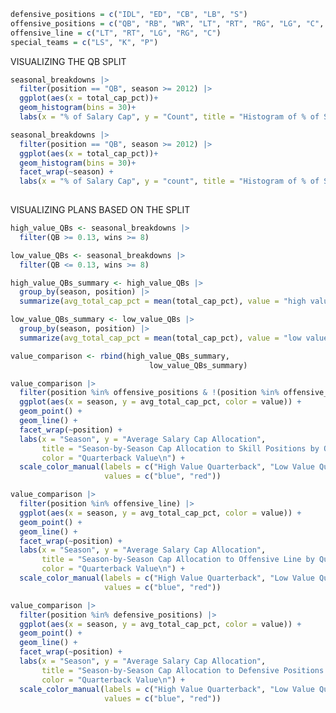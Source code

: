 

```r
defensive_positions = c("IDL", "ED", "CB", "LB", "S")
offensive_positions = c("QB", "RB", "WR", "LT", "RT", "RG", "LG", "C", "TE")
offensive_line = c("LT", "RT", "LG", "RG", "C")
special_teams = c("LS", "K", "P")
```


VISUALIZING THE QB SPLIT

```r
seasonal_breakdowns |>
  filter(position == "QB", season >= 2012) |>
  ggplot(aes(x = total_cap_pct))+
  geom_histogram(bins = 30)+
  labs(x = "% of Salary Cap", y = "Count", title = "Histogram of % of Salary Cap Allocated to Quarterback")

```



```r
seasonal_breakdowns |>
  filter(position == "QB", season >= 2012) |>
  ggplot(aes(x = total_cap_pct))+
  geom_histogram(bins = 30)+
  facet_wrap(~season) +
  labs(x = "% of Salary Cap", y = "count", title = "Histogram of % of Salary Cap Allocated to Quarterback by Season")
  
```

VISUALIZING PLANS BASED ON THE SPLIT


```r
high_value_QBs <- seasonal_breakdowns |>
  filter(QB >= 0.13, wins >= 8)
```



```r
low_value_QBs <- seasonal_breakdowns |>
  filter(QB <= 0.13, wins >= 8)
```

```r
high_value_QBs_summary <- high_value_QBs |>
  group_by(season, position) |>
  summarize(avg_total_cap_pct = mean(total_cap_pct), value = "high value")
```



```r
low_value_QBs_summary <- low_value_QBs |>
  group_by(season, position) |>
  summarize(avg_total_cap_pct = mean(total_cap_pct), value = "low value")
```

```r
value_comparison <- rbind(high_value_QBs_summary, 
                               low_value_QBs_summary)
```


```r
value_comparison |>
  filter(position %in% offensive_positions & !(position %in% offensive_line)) |>
  ggplot(aes(x = season, y = avg_total_cap_pct, color = value)) + 
  geom_point() + 
  geom_line() +
  facet_wrap(~position) +
  labs(x = "Season", y = "Average Salary Cap Allocation", 
       title = "Season-by-Season Cap Allocation to Skill Positions by Quarterback Value", 
       color = "Quarterback Value\n") + 
  scale_color_manual(labels = c("High Value Quarterback", "Low Value Quarterback"), 
                     values = c("blue", "red"))
```

```r
value_comparison |>
  filter(position %in% offensive_line) |>
  ggplot(aes(x = season, y = avg_total_cap_pct, color = value)) + 
  geom_point() + 
  geom_line() +
  facet_wrap(~position) +
  labs(x = "Season", y = "Average Salary Cap Allocation", 
       title = "Season-by-Season Cap Allocation to Offensive Line by Quarterback Value", 
       color = "Quarterback Value\n") + 
  scale_color_manual(labels = c("High Value Quarterback", "Low Value Quarterback"), 
                     values = c("blue", "red"))
```


```r
value_comparison |>
  filter(position %in% defensive_positions) |>
  ggplot(aes(x = season, y = avg_total_cap_pct, color = value)) + 
  geom_point() + 
  geom_line() +
  facet_wrap(~position) +
  labs(x = "Season", y = "Average Salary Cap Allocation", 
       title = "Season-by-Season Cap Allocation to Defensive Positions by Quarterback Value", 
       color = "Quarterback Value\n") + 
  scale_color_manual(labels = c("High Value Quarterback", "Low Value Quarterback"), 
                     values = c("blue", "red"))
```







